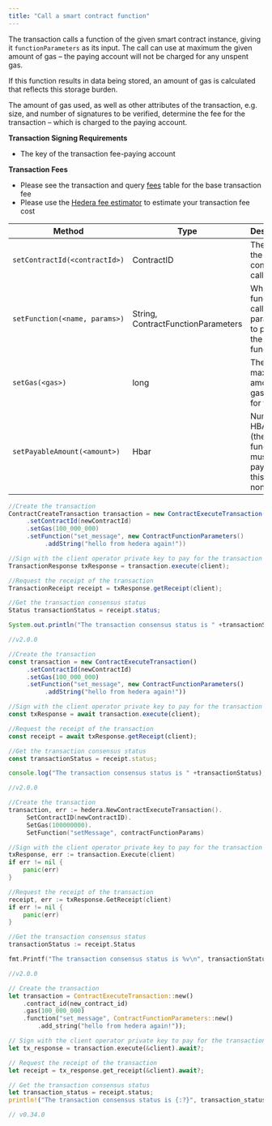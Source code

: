 ```yaml
---
title: "Call a smart contract function"
---
```



The transaction calls a function of the given smart contract instance, giving it `functionParameters` as its input. The call can use at maximum the given amount of gas – the paying account will not be charged for any unspent gas.

If this function results in data being stored, an amount of gas is calculated that reflects this storage burden.

The amount of gas used, as well as other attributes of the transaction, e.g. size, and number of signatures to be verified, determine the fee for the transaction – which is charged to the paying account.

**Transaction Signing Requirements**

* The key of the transaction fee-paying account

**Transaction Fees**

* Please see the transaction and query [fees](/hedera/networks/mainnet/fees#transaction-and-query-fees) table for the base transaction fee
* Please use the [Hedera fee estimator](https://hedera.com/fees) to estimate your transaction fee cost

<table><thead><tr><th>Method</th><th>Type</th><th>Description</th><th>Requirement</th></tr></thead><tbody><tr><td><code>setContractId(&#x3C;contractId>)</code></td><td>ContractID</td><td>The ID of the contract to call.</td><td>Required</td></tr><tr><td><code>setFunction(&#x3C;name, params>)</code></td><td>String, ContractFunctionParameters</td><td>Which function to call and the parameters to pass to the function.</td><td>Required</td></tr><tr><td><code>setGas(&#x3C;gas>)</code></td><td>long</td><td>The maximum amount of gas to use for the call.</td><td>Required</td></tr><tr><td><code>setPayableAmount(&#x3C;amount>)</code></td><td>Hbar</td><td>Number of HBARs sent (the function must be payable if this is nonzero)</td><td>Optional</td></tr></tbody></table>

<CodeGroup>

```java Java
//Create the transaction
ContractCreateTransaction transaction = new ContractExecuteTransaction()
     .setContractId(newContractId)
     .setGas(100_000_000)
     .setFunction("set_message", new ContractFunctionParameters()
          .addString("hello from hedera again!"))

//Sign with the client operator private key to pay for the transaction and submit the query to a Hedera network
TransactionResponse txResponse = transaction.execute(client);

//Request the receipt of the transaction
TransactionReceipt receipt = txResponse.getReceipt(client);

//Get the transaction consensus status
Status transactionStatus = receipt.status;

System.out.println("The transaction consensus status is " +transactionStatus);

//v2.0.0
```


```javascript JavaScript
//Create the transaction
const transaction = new ContractExecuteTransaction()
     .setContractId(newContractId)
     .setGas(100_000_000)
     .setFunction("set_message", new ContractFunctionParameters()
          .addString("hello from hedera again!"))

//Sign with the client operator private key to pay for the transaction and submit the query to a Hedera network
const txResponse = await transaction.execute(client);

//Request the receipt of the transaction
const receipt = await txResponse.getReceipt(client);

//Get the transaction consensus status
const transactionStatus = receipt.status;

console.log("The transaction consensus status is " +transactionStatus);

//v2.0.0
```


```go Go
//Create the transaction
transaction, err := hedera.NewContractExecuteTransaction().
     SetContractID(newContractID).
     SetGas(100000000).
     SetFunction("setMessage", contractFunctionParams)

//Sign with the client operator private key to pay for the transaction and submit the query to a Hedera network
txResponse, err := transaction.Execute(client)
if err != nil {
	panic(err)
}

//Request the receipt of the transaction
receipt, err := txResponse.GetReceipt(client)
if err != nil {
	panic(err)
}

//Get the transaction consensus status
transactionStatus := receipt.Status

fmt.Printf("The transaction consensus status is %v\n", transactionStatus)

//v2.0.0
```


```rust Rust
// Create the transaction
let transaction = ContractExecuteTransaction::new()
    .contract_id(new_contract_id)
    .gas(100_000_000)
    .function("set_message", ContractFunctionParameters::new()
        .add_string("hello from hedera again!"));

// Sign with the client operator private key to pay for the transaction and submit to a Hedera network
let tx_response = transaction.execute(&client).await?;

// Request the receipt of the transaction
let receipt = tx_response.get_receipt(&client).await?;

// Get the transaction consensus status
let transaction_status = receipt.status;
println!("The transaction consensus status is {:?}", transaction_status);

// v0.34.0
```

</CodeGroup>
